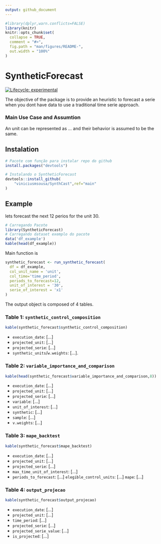 ```yaml
---
output: github_document
---
```


<!-- README.md is generated from README.Rmd. Please edit that file -->

```r
#library(dplyr,warn.conflicts=FALSE)
library(knitr)
knitr::opts_chunk$set(
  collapse = TRUE,
  comment = "#>",
  fig.path = "man/figures/README-",
  out.width = "100%"
)
```

# SyntheticForecast

<!-- badges: start -->
[![Lifecycle: experimental](https://img.shields.io/badge/lifecycle-experimental-orange.svg)](https://lifecycle.r-lib.org/articles/stages.html#experimental)
<!-- badges: end -->

The objective of the package is to provide an heuristic to forecast a serie when you dont have data to use a traditional time serie approach.

### Main Use Case and Assumtion

An unit can be represented as ... and their behavior is assumed to be the same.

## Instalation

```r
# Pacote com função para instalar repo do github
install.packages("devtools") 

# Instalando o SyntheticForecast
devtools::install_github(
    "viniciusmsousa/SynthCast",ref="main"
)
```

## Example

lets forecast the next 12 perios for the unit 30.

```r
# Carregando Pacote 
library(SyntheticForecast)
# Carregando dataset exemplo do pacote
data('df_example')
kable(head(df_example)) 
```


Main function is 

```r
synthetic_forecast <- run_synthetic_forecast(
  df = df_example,
  col_unit_name = 'unit',
  col_time='time_period',
  periods_to_forecast=12,
  unit_of_interest = '30',
  serie_of_interest = 'x1'
)
```

The output object is composed of 4 tables.


### Table 1: `synthetic_control_composition`

```r
kable(synthetic_forecast$synthetic_control_composition)
```


- `execution_date`: [...]
- `projected_unit`: [...]
- `projected_serie`: [...]
- `synthetic_units`/`w.weights`: [...].

### Table 2: `variable_importance_and_comparison`


```r
kable(head(synthetic_forecast$variable_importance_and_comparison,8))
```


- `execution_date`: [...]
- `projected_unit`: [...]
- `projected_serie`: [...]
- `variable`: [...]
- `unit_of_interest`: [...]
- `synthetic`: [...]
- `sample`: [...]
- `v.weights`: [...] 

### Table 3: `mape_backtest`


```r
kable(synthetic_forecast$mape_backtest)
```


- `execution_date`: [...]
- `projected_unit`: [...]
- `projected_serie`: [...]
- `max_time_unit_of_interest`: [...]
- `periods_to_forecast`: [...]
`elegible_control_units`: [...]
`mape`: [...]


### Table 4: `output_projecao`


```r
kable(synthetic_forecast$output_projecao)
```


- `execution_date`: [...]
- `projected_unit`: [...]
- `time_period`: [...]
- `projected_serie`: [...]
- `projected_serie_value`: [...]
- `is_projected`: [...]

